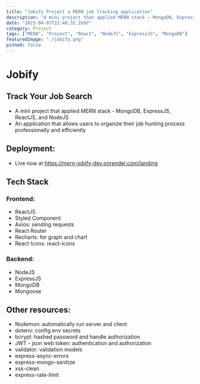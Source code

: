 ```yaml
---
title: "Jobify Project a MERN job tracking application"
description: "A mini project that applied MERN stack — MongoDB, ExpressJS, ReactJS, and NodeJS"
date: "2023-04-07T22:40:32.169Z"
category: Project
tags: ["MERN", "Project", "React", "NodeJS", "ExpressJS", "MongoDB"]
featuredImage: "./jobify.png"
pinned: false
---
```


# Jobify

## Track Your Job Search

- A mini project that applied MERN stack - MongoDB, ExpressJS, ReactJS, and NodeJS
- An application that allows users to organize their job hunting process professionally and efficiently

## Deployment:

- Live now at https://mern-jobify-dev.onrender.com/landing

## Tech Stack

### Frontend:

- ReactJS
- Styled Component
- Axios: sending requests
- React Router
- Recharts: for graph and chart
- React Icons: react-icons

### Backend:

- NodeJS
- ExpressJS
- MongoDB
- Mongoose

## Other resources:

- Nodemon: automatically run server and client
- dotenv: config env secrets
- bcrypt: hashed password and handle authorization
- JWT - json web token: authentication and authorization
- validator: validation models
- express-async-errors
- express-mongo-sanitize
- xss-clean
- express-rate-limit

